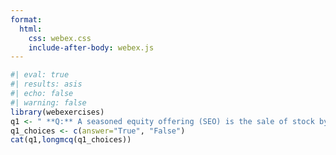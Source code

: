 ```yaml
---
format:
  html:
    css: webex.css
    include-after-body: webex.js
---
```



```r
#| eval: true
#| results: asis
#| echo: false
#| warning: false
library(webexercises)
q1 <- " **Q:** A seasoned equity offering (SEO) is the sale of stock by a company that is already publicly traded."
q1_choices <- c(answer="True", "False")
cat(q1,longmcq(q1_choices))
```
